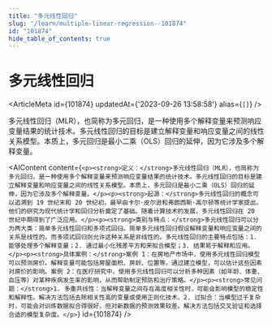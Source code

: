 ```yaml
---
title: "多元线性回归"
slug: "/learn/multiple-linear-regression--101874"
id: "101874"
hide_table_of_contents: true
---
```



# 多元线性回归

<ArticleMeta id={101874} updatedAt={'2023-09-26 13:58:58'} alias={`[]`} />
<div className='border-solid border-b border-t-0 my-4 border-[var(--ifm-color-gray-300)]' />

多元线性回归（MLR），也简称为多元回归，是一种使用多个解释变量来预测响应变量结果的统计技术。多元线性回归的目标是建立解释变量和响应变量之间的线性关系模型。本质上，多元回归是最小二乘（OLS）回归的延伸，因为它涉及多个解释变量。

<AIContent content={`<p><strong>定义：</strong>多元线性回归（MLR），也简称为多元回归，是一种使用多个解释变量来预测响应变量结果的统计技术。多元线性回归的目标是建立解释变量和响应变量之间的线性关系模型。本质上，多元回归是最小二乘（OLS）回归的延伸，因为它涉及多个解释变量。</p><p><strong>起源：</strong>多元线性回归的概念可以追溯到 19 世纪末和 20 世纪初，最早由卡尔·皮尔逊和弗朗西斯·高尔顿等统计学家提出。他们的研究为现代统计学和回归分析奠定了基础。随着计算技术的发展，多元线性回归在 20 世纪中期得到了广泛应用。</p><p><strong>类别与特点：</strong>多元线性回归可以分为两大类：简单多元线性回归和多项式回归。简单多元线性回归假设解释变量和响应变量之间的关系是线性的，而多项式回归则允许这种关系是非线性的。多元线性回归的主要特点包括：1. 能够处理多个解释变量；2. 通过最小化残差平方和来拟合模型；3. 结果易于解释和应用。</p><p><strong>具体案例：</strong>案例 1：在房地产市场中，使用多元线性回归模型可以预测房价。解释变量可能包括房屋面积、房龄、位置等。通过建立模型，可以估计这些因素对房价的影响。案例 2：在医疗研究中，使用多元线性回归可以分析多种因素（如年龄、体重、血压等）对某种疾病发生率的影响，从而帮助制定预防和治疗策略。</p><p><strong>常见问题：</strong>1. 多重共线性：当解释变量之间存在高度相关性时，可能会影响模型的稳定性和解释性。解决方法包括去除相关性高的变量或使用正则化技术。2. 过拟合：当模型过于复杂时，可能会对训练数据拟合得很好，但对新数据的预测效果较差。解决方法包括交叉验证和选择合适的模型复杂度。</p>`} id={101874} />
